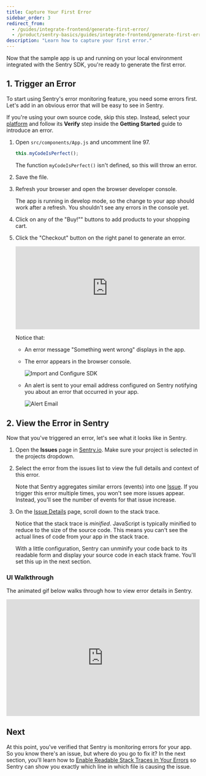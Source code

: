 ```yaml
---
title: Capture Your First Error
sidebar_order: 3
redirect_from:
  - /guides/integrate-frontend/generate-first-error/
  - /product/sentry-basics/guides/integrate-frontend/generate-first-error/
description: "Learn how to capture your first error."
---
```


Now that the sample app is up and running on your local environment integrated with the Sentry SDK, you're ready to generate the first error.

## 1. Trigger an Error

To start using Sentry's error monitoring feature, you need some errors first. Let's add in an obvious error that will be easy to see in Sentry.

If you're using your own source code, skip this step. Instead, select your [platform](/platforms/) and follow its **Verify** step inside the **Getting Started** guide to introduce an error.

1. Open `src/components/App.js` and uncomment line 97.

   ```javascript {filename:src/components/App.js}
   this.myCodeIsPerfect();
   ```

   The function `myCodeIsPerfect()` isn't defined, so this will throw an error.

1. Save the file.

1. Refresh your browser and open the browser developer console.

   The app is running in develop mode, so the change to your app should work after a refresh. You shouldn't see any errors in the console yet.

1. Click on any of the "Buy!"" buttons to add products to your shopping cart.

1. Click the "Checkout" button on the right panel to generate an error.

   <div style="position: relative; padding-bottom: calc(36.37860082304527% + 41px); height: 0; width: 100%">
     <iframe
       src="https://demo.arcade.software/fEC5K0E8owyg5R45ePEo?embed"
       frameborder="0"
       loading="lazy"
       webkitallowfullscreen
       mozallowfullscreen
       allowfullscreen
       style="position: absolute; top: 0; left: 0; width: 100%; height: 100%;color-scheme: light;"
       title="FE Tutorial -> Checkout Demo"
     ></iframe>
   </div>

   Notice that:

   - An error message "Something went wrong" displays in the app.
   - The error appears in the browser console.

     ![Import and Configure SDK](generate-first-error-01.png)

   - An alert is sent to your email address configured on Sentry notifying you about an error that occurred in your app.

     ![Alert Email](new_issue_email.png)

## 2. View the Error in Sentry

Now that you've triggered an error, let's see what it looks like in Sentry.

1. Open the **Issues** page in [Sentry.io](https://sentry.io/). Make sure your project is selected in the projects dropdown.

2. Select the error from the issues list to view the full details and context of this error.

   Note that Sentry aggregates similar errors (events) into one [Issue](/product/issues/). If you trigger this error multiple times, you won't see more issues appear. Instead, you'll see the number of events for that issue increase.

3. On the [Issue Details](/product/issues/issue-details/) page, scroll down to the stack trace.

   Notice that the stack trace is _minified_. JavaScript is typically minified to reduce to the size of the source code. This means you can't see the actual lines of code from your app in the stack trace.

   With a little configuration, Sentry can unminify your code back to its readable form and display your source code in each stack frame. You'll set this up in the next section.

### UI Walkthrough

The animated gif below walks through how to view error details in Sentry.

<div style="position: relative; padding-bottom: calc(52.1021021021021% + 41px); height: 0; width: 100%">
  <iframe
    src="https://demo.arcade.software/nTTSJdR4TyqHATbVMOzA?embed"
    frameborder="0"
    loading="lazy"
    webkitallowfullscreen
    mozallowfullscreen
    allowfullscreen
    style="position: absolute; top: 0; left: 0; width: 100%; height: 100%;color-scheme: light;"
    title="FE Tutorial - View First Error"
  ></iframe>
</div>

## Next

At this point, you've verified that Sentry is monitoring errors for your app. So you know there's an issue, but where do you go to fix it? In the next section, you'll learn how to [Enable Readable Stack Traces in Your Errors](/product/sentry-basics/integrate-frontend/upload-source-maps/) so Sentry can show you exactly which line in which file is causing the issue.
